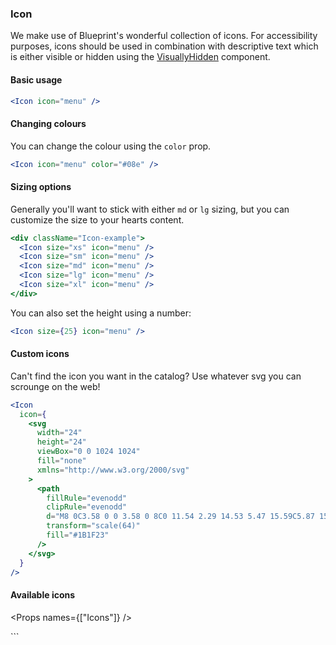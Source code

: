 
<Nav title="Icon" />
<SEO title="Button" />

<Container>
<Article sidebar={[
  { id: 'Icon', name: 'Icon' },
  { id: 'Basic usage', name: 'Basic usage' },
  { id: 'Changing colours', name: 'Changing colours'},
  { id: 'Sizing options', name: 'Sizing options'},
  { id: 'Custom icons', name: 'Custom icons'},
  { id: 'Available icons', name: 'Available icons', parent: true },
  { id: 'Props', name: 'Props table'}
]}>

# Icon

We make use of Blueprint's wonderful collection of icons. For accessibility purposes, icons should be used in combination with descriptive text which is either visible or hidden using the [VisuallyHidden](/components/visually-hidden) component.

#### Basic usage

```jsx
<Icon icon="menu" />
```

#### Changing colours

You can change the colour using the `color` prop.

```jsx
<Icon icon="menu" color="#08e" />
```

#### Sizing options

Generally you'll want to stick with either `md` or `lg` sizing, but you can customize the size to your hearts content.

```jsx
<div className="Icon-example">
  <Icon size="xs" icon="menu" />
  <Icon size="sm" icon="menu" />
  <Icon size="md" icon="menu" />
  <Icon size="lg" icon="menu" />
  <Icon size="xl" icon="menu" />
</div>
```

You can also set the height using a number:

```jsx
<Icon size={25} icon="menu" />
```

#### Custom icons

Can't find the icon you want in the catalog? Use whatever svg you can scrounge on the web!

```jsx
<Icon
  icon={
    <svg
      width="24"
      height="24"
      viewBox="0 0 1024 1024"
      fill="none"
      xmlns="http://www.w3.org/2000/svg"
    >
      <path
        fillRule="evenodd"
        clipRule="evenodd"
        d="M8 0C3.58 0 0 3.58 0 8C0 11.54 2.29 14.53 5.47 15.59C5.87 15.66 6.02 15.42 6.02 15.21C6.02 15.02 6.01 14.39 6.01 13.72C4 14.09 3.48 13.23 3.32 12.78C3.23 12.55 2.84 11.84 2.5 11.65C2.22 11.5 1.82 11.13 2.49 11.12C3.12 11.11 3.57 11.7 3.72 11.94C4.44 13.15 5.59 12.81 6.05 12.6C6.12 12.08 6.33 11.73 6.56 11.53C4.78 11.33 2.92 10.64 2.92 7.58C2.92 6.71 3.23 5.99 3.74 5.43C3.66 5.23 3.38 4.41 3.82 3.31C3.82 3.31 4.49 3.1 6.02 4.13C6.66 3.95 7.34 3.86 8.02 3.86C8.7 3.86 9.38 3.95 10.02 4.13C11.55 3.09 12.22 3.31 12.22 3.31C12.66 4.41 12.38 5.23 12.3 5.43C12.81 5.99 13.12 6.7 13.12 7.58C13.12 10.65 11.25 11.33 9.47 11.53C9.76 11.78 10.01 12.26 10.01 13.01C10.01 14.08 10 14.94 10 15.21C10 15.42 10.15 15.67 10.55 15.59C13.71 14.53 16 11.53 16 8C16 3.58 12.42 0 8 0Z"
        transform="scale(64)"
        fill="#1B1F23"
      />
    </svg>
  }
/>
```

#### Available icons

<IconList />

<Props names={["Icons"]} />

</Article>
</Container>
```
